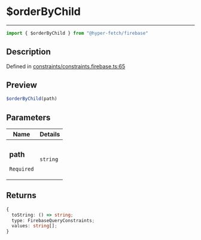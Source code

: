 

# $orderByChild

<div class="api-docs__separator" data-reactroot="">

---

</div><div class="api-docs__import" data-reactroot="">

```ts
import { $orderByChild } from "@hyper-fetch/firebase"
```

</div><div class="api-docs__section">

## Description

</div><div class="api-docs__description"><span class="api-docs__do-not-parse">



</span></div><p class="api-docs__definition">

Defined in [constraints/constraints.firebase.ts:65](https://github.com/BetterTyped/hyper-fetch/blob/c3e2c45/packages/adapter-firebase/src/constraints/constraints.firebase.ts#L65)

</p><div class="api-docs__section">

## Preview

</div><div class="api-docs__preview fn">

```ts
$orderByChild(path)
```

</div><div class="api-docs__section">

## Parameters

</div><div class="api-docs__parameters"><table><thead><tr><th>Name</th><th>Details</th></tr></thead><tbody><tr param-data="path"><td class="api-docs__param-name required">

### path 

`Required`

</td><td class="api-docs__param-type">

`string`

</td></tr></tbody></table></div><div class="api-docs__section">

## Returns

</div><div class="api-docs__returns">

```ts
{
  toString: () => string;
  type: FirebaseQueryConstraints;
  values: string[];
}
```

</div>